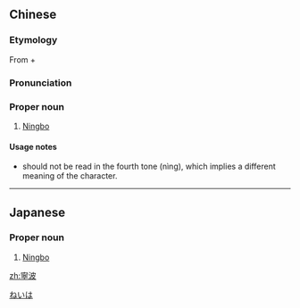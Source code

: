 ==Chinese==
{{zh-forms|peaceful|wave<br>waves|s=宁波}}

===Etymology===
From {{m|zh|寧||[[tranquil]]; [[peaceful]]}} + {{m|zh|波||[[wave]], [[waves]]}}

===Pronunciation===
{{zh-pron
|m=Níngbō
|c=ning4 bo1
|cat=pn
}}

===Proper noun===
{{zh-proper noun}}

# [[Ningbo]] {{gloss|a [[port]] [[city]] in [[eastern]] [[Zhejiang]] [[province]] in [[China]]}}

====Usage notes====
* {{zh-l|*寧}} should not be read in the fourth tone (nìng), which implies a different meaning of the character.

{{zh-cat|Cities in China}}

----

==Japanese==
{{ja-kanjitab|ねい|は|yomi=on}}

===Proper noun===
{{ja-pos|proper|ねいは}}

# [[Ningbo]]

[[Category:ja:Cities|ねいは]]

[[zh:寧波]]